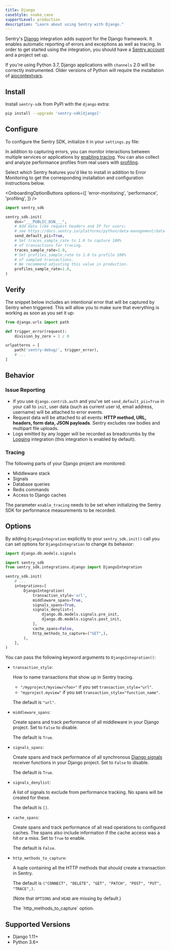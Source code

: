 ```yaml
---
title: Django
caseStyle: snake_case
supportLevel: production
description: "Learn about using Sentry with Django."
---
```


Sentry's [Django](https://www.djangoproject.com/) integration adds support for the Django framework. It enables automatic reporting of errors and exceptions as well as tracing. In order to get started using the integration, you should have a [Sentry account](https://sentry.io) and a project set up.

<Note>

If you're using Python 3.7, Django applications with `channels` 2.0 will be correctly instrumented. Older versions of Python will require the installation of [aiocontextvars](https://pypi.org/project/aiocontextvars/).

</Note>

## Install

Install `sentry-sdk` from PyPI with the `django` extra:

```bash
pip install --upgrade 'sentry-sdk[django]'
```

## Configure

To configure the Sentry SDK, initialize it in your `settings.py` file:

In addition to capturing errors, you can monitor interactions between multiple services or applications by [enabling tracing](/concepts/key-terms/tracing/). You can also collect and analyze performance profiles from real users with [profiling](/product/explore/profiling/).

Select which Sentry features you'd like to install in addition to Error Monitoring to get the corresponding installation and configuration instructions below.

<OnboardingOptionButtons
  options={[
    'error-monitoring',
    'performance',
    'profiling',
  ]}
/>

```python {filename:settings.py} {"onboardingOptions": {"performance": "8-10", "profiling": "11-14"}}
import sentry_sdk

sentry_sdk.init(
    dsn="___PUBLIC_DSN___",
    # Add data like request headers and IP for users;
    # see https://docs.sentry.io/platforms/python/data-management/data-collected/ for more info
    send_default_pii=True,
    # Set traces_sample_rate to 1.0 to capture 100%
    # of transactions for tracing.
    traces_sample_rate=1.0,
    # Set profiles_sample_rate to 1.0 to profile 100%
    # of sampled transactions.
    # We recommend adjusting this value in production.
    profiles_sample_rate=1.0,
)
```

## Verify

The snippet below includes an intentional error that will be captured by Sentry when triggered. This will allow you to make sure that everything is working as soon as you set it up:

```python
from django.urls import path

def trigger_error(request):
    division_by_zero = 1 / 0

urlpatterns = [
    path('sentry-debug/', trigger_error),
    # ...
]
```

## Behavior

<Include name="python-uwsgi-warning.mdx" />

### Issue Reporting

- If you use `django.contrib.auth` and you've set `send_default_pii=True` in your call to `init`, user data (such as current user id, email address, username) will be attached to error events.
- Request data will be attached to all events: **HTTP method, URL, headers, form data, JSON payloads**. Sentry excludes raw bodies and multipart file uploads.
- Logs emitted by any logger will be recorded as breadcrumbs by the [Logging](/platforms/python/integrations/logging/) integration (this integration is enabled by default).

### Tracing

The following parts of your Django project are monitored:

- Middleware stack
- Signals
- Database queries
- Redis commands
- Access to Django caches

<Note>

The parameter `enable_tracing` needs to be set when initializing the Sentry SDK for performance measurements to be recorded.

</Note>

## Options

By adding `DjangoIntegration` explicitly to your `sentry_sdk.init()` call you can set options for `DjangoIntegration` to change its behavior:

```python
import django.db.models.signals

import sentry_sdk
from sentry_sdk.integrations.django import DjangoIntegration

sentry_sdk.init(
    # ...
    integrations=[
        DjangoIntegration(
            transaction_style='url',
            middleware_spans=True,
            signals_spans=True,
            signals_denylist=[
                django.db.models.signals.pre_init,
                django.db.models.signals.post_init,
            ],
            cache_spans=False,
            http_methods_to_capture=("GET",),
        ),
    ],
)
```

You can pass the following keyword arguments to `DjangoIntegration()`:

- `transaction_style`:

  How to name transactions that show up in Sentry tracing.

  - `"/myproject/myview/<foo>"` if you set `transaction_style="url"`.
  - `"myproject.myview"` if you set `transaction_style="function_name"`.

  The default is `"url"`.

- `middleware_spans`:

  Create spans and track performance of all middleware in your Django project. Set to `False` to disable.

  The default is `True`.

- `signals_spans`:

  Create spans and track performance of all synchronous [Django signals](https://docs.djangoproject.com/en/dev/topics/signals/) receiver functions in your Django project. Set to `False` to disable.

  The default is `True`.

- `signals_denylist`:

  A list of signals to exclude from performance tracking. No spans will be created for these.

  The default is `[]`.

- `cache_spans`:

  Create spans and track performance of all read operations to configured caches. The spans also include information if the cache access was a hit or a miss. Set to `True` to enable.

  The default is `False`.

- `http_methods_to_capture`:

  A tuple containing all the HTTP methods that should create a transaction in Sentry.

  The default is `("CONNECT", "DELETE", "GET", "PATCH", "POST", "PUT", "TRACE",)`.

  (Note that `OPTIONS` and `HEAD` are missing by default.)

  <Alert title="Added in 2.15.0">
    The `http_methods_to_capture` option.
  </Alert>

## Supported Versions

- Django 1.11+
- Python 3.6+

<Include name="python-use-older-sdk-for-legacy-support.mdx" />

